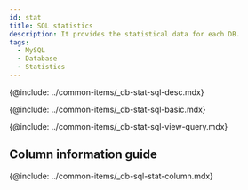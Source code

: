 ```yaml
---
id: stat
title: SQL statistics
description: It provides the statistical data for each DB.
tags:
  - MySQL
  - Database
  - Statistics
---
```


<!-- SQL 통계 -->

{@include: ../common-items/_db-stat-sql-desc.mdx}  

<!-- SQL 통계 기본 사용 안내 -->

{@include: ../common-items/_db-stat-sql-basic.mdx} 

<!-- 쿼리별 수행 추이, 자세히 보기 -->

{@include: ../common-items/_db-stat-sql-view-query.mdx}  

## Column information guide

{@include: ../common-items/_db-sql-stat-column.mdx}
